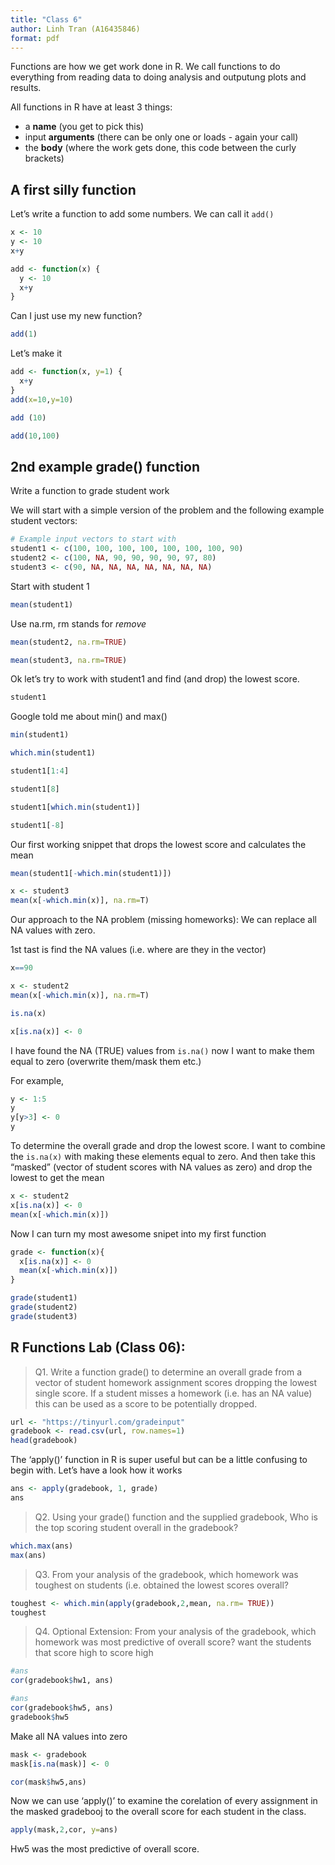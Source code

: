 ```yaml
---
title: "Class 6"
author: Linh Tran (A16435846)
format: pdf
---
```


Functions are how we get work done in R. We call functions to do everything from reading data to doing analysis and outputung plots and results.

All functions in R have at least 3 things:

-   a **name** (you get to pick this)
-   input **arguments** (there can be only one or loads - again your call)
-   the **body** (where the work gets done, this code between the curly brackets)

## A first silly function

Let's write a function to add some numbers. We can call it `add()`

```r
x <- 10
y <- 10
x+y
```

```r
add <- function(x) {
  y <- 10
  x+y
}
```

Can I just use my new function?

```r
add(1)
```

Let's make it

```r
add <- function(x, y=1) {
  x+y
}
add(x=10,y=10)
```

```r
add (10)
```

```r
add(10,100)
```

## 2nd example grade() function

Write a function to grade student work

We will start with a simple version of the problem and the following example student vectors:

```r
# Example input vectors to start with
student1 <- c(100, 100, 100, 100, 100, 100, 100, 90)
student2 <- c(100, NA, 90, 90, 90, 90, 97, 80)
student3 <- c(90, NA, NA, NA, NA, NA, NA, NA)
```

Start with student 1

```r
mean(student1)
```

Use na.rm, rm stands for *remove*

```r
mean(student2, na.rm=TRUE)
```

```r
mean(student3, na.rm=TRUE)
```

Ok let's try to work with student1 and find (and drop) the lowest score.

```r
student1
```

Google told me about min() and max()

```r
min(student1)
```

```r
which.min(student1)
```

```r
student1[1:4]
```

```r
student1[8]
```

```r
student1[which.min(student1)]
```

```r
student1[-8]
```

Our first working snippet that drops the lowest score and calculates the mean

```r
mean(student1[-which.min(student1)])
```

```r
x <- student3
mean(x[-which.min(x)], na.rm=T)
```

Our approach to the NA problem (missing homeworks): We can replace all NA values with zero.

1st tast is find the NA values (i.e. where are they in the vector)

```r
x==90
```

```r
x <- student2
mean(x[-which.min(x)], na.rm=T)
```

```r
is.na(x)
```

```r
x[is.na(x)] <- 0
```

I have found the NA (TRUE) values from `is.na()` now I want to make them equal to zero (overwrite them/mask them etc.)

For example,

```r
y <- 1:5
y
y[y>3] <- 0
y
```

To determine the overall grade and drop the lowest score. I want to combine the `is.na(x)` with making these elements equal to zero. And then take this "masked" (vector of student scores with NA values as zero) and drop the lowest to get the mean

```r
x <- student2 
x[is.na(x)] <- 0
mean(x[-which.min(x)])
```

Now I can turn my most awesome snipet into my first function

```r
grade <- function(x){
  x[is.na(x)] <- 0
  mean(x[-which.min(x)])
}
```

```r
grade(student1)
grade(student2)
grade(student3)
```

## R Functions Lab (Class 06):

> Q1. Write a function grade() to determine an overall grade from a vector of student homework assignment scores dropping the lowest single score. If a student misses a homework (i.e. has an NA value) this can be used as a score to be potentially dropped.

```r
url <- "https://tinyurl.com/gradeinput" 
gradebook <- read.csv(url, row.names=1)
head(gradebook)
```

The 'apply()' function in R is super useful but can be a little confusing to begin with. Let's have a look how it works

```r
ans <- apply(gradebook, 1, grade)
ans
```

> Q2. Using your grade() function and the supplied gradebook, Who is the top scoring student overall in the gradebook?

```r
which.max(ans)
max(ans)
```

> Q3. From your analysis of the gradebook, which homework was toughest on students (i.e. obtained the lowest scores overall?

```r
toughest <- which.min(apply(gradebook,2,mean, na.rm= TRUE))
toughest
```

> Q4. Optional Extension: From your analysis of the gradebook, which homework was most predictive of overall score? want the students that score high to score high

```r
#ans
cor(gradebook$hw1, ans)

```

```r
#ans
cor(gradebook$hw5, ans)
gradebook$hw5
```

Make all NA values into zero

```r
mask <- gradebook
mask[is.na(mask)] <- 0
```

```r
cor(mask$hw5,ans)
```

Now we can use 'apply()' to examine the corelation of every assignment in the masked gradebooj to the overall score for each student in the class.

```r
apply(mask,2,cor, y=ans)
```
Hw5  was the most predictive of overall score.